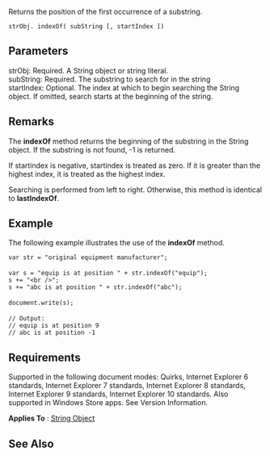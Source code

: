 Returns the position of the first occurrence of a substring.

 strObj. indexOf( subString [, startIndex ])

==Parameters==
; strObj: Required. A String object or string  literal.
; subString: Required. The substring to search for in the string
; startIndex: Optional. The index at which to begin searching the String object. If omitted, search starts at the beginning of the string.

==Remarks==
The '''indexOf''' method returns the beginning of the substring in the String object. If the substring is not found, -1 is returned.

If startindex is negative, startindex is treated as zero. If it is greater than the highest index, it is treated as the highest index.

Searching is performed from left to right. Otherwise, this method is identical to '''lastIndexOf'''.


==Example==
The following example illustrates the use of the '''indexOf''' method.

 var str = "original equipment manufacturer";
 
 var s = "equip is at position " + str.indexOf("equip");
 s += "&lt;br /&gt;";
 s += "abc is at position " + str.indexOf("abc");
 
 document.write(s);
 
 // Output:
 // equip is at position 9
 // abc is at position -1

==Requirements==
Supported in the following document modes: Quirks, Internet Explorer 6 standards, Internet Explorer 7 standards, Internet Explorer 8 standards, Internet Explorer 9 standards, Internet Explorer 10 standards. Also supported in Windows Store apps. See Version Information.

'''Applies To''' : [[String|String Object]]


==See Also==

              
